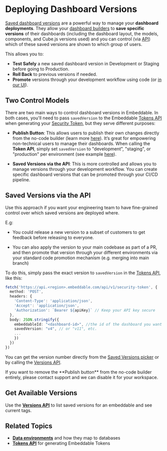 # Deploying Dashboard Versions

[Saved dashboard versions](/dashboards/saving) are a powerful way to manage your **dashboard deployments**. They allow your [dashboard builders](/dashboards/introduction) to **save specific versions** of their dashboards (including the dashboard layout, the models, components, and Cube.js versions used) and you can control (via [API](/deployment/tokens-api)) which of these saved versions are shown to which group of users. 

This allows you to:
- **Test Safely** a new saved dashboard version in Development or Staging before going to Production.
- **Roll Back** to previous versions if needed.
- **Promote** versions through your development workflow using code (or [in our UI](/dashboards/publishing)).

## Two Control Models

There are two main ways to control dashboard versions in Embeddable. In both cases, you'll need to pass `savedVersion` to the Embeddable [Tokens API](/deployment/tokens-api) when generating your [Security Token](/deployment/embedding#place-the-em-beddable-element), but they serve different purposes:

- **Publish Button**: This allows users to publish their own changes directly from the no-code builder (learn more [here](/dashboards/publishing)). It’s great for empowering non-technical users to manage their dashboards. When calling the **Token API**, simply set `savedVersion` to "development", "staging", or "production" per environment (see example [here](/deployment/tokens-api)).

- **Saved Versions via the API**: This is more controlled and allows you to manage versions through your development workflow. You can create specific dashboard versions that can be promoted through your CI/CD pipeline.

## Saved Versions via the API

Use this approach if you want your engineering team to have fine-grained control over which saved versions are deployed where.

E.g:

 - You could release a new version to a subset of customers to get feedback before releasing to everyone.

 - You can also apply the version to your main codebase as part of a PR, and then promote that version through your different environments via your standard code promotion mechanism (e.g. merging into main branch)

To do this, simply pass the exact version to `savedVersion` in the [Tokens API](/deployment/tokens-api), like this: 

```ts
fetch('https://api.<region>.embeddable.com/api/v1/security-token', {
  method: 'POST',
  headers: {
    'Content-Type': 'application/json',
    'Accept': 'application/json',
    'Authorization': `Bearer ${apiKey}` // Keep your API key secure
  },
  body: JSON.stringify({
    embeddableId: "<dashboard-id>", //the id of the dashboard you want to load
    savedVersion: "v4", // or "v11", etc.
    ...
    })
  })
})
```

You can get the version number directly from the [Saved Versions picker](/dashboards/saving#version-picker) or by calling the [Versions API](/deployment/versions-api).

<Callout emoji="💡">
  If you want to remove the **Publish button** from the no-code builder entirely, please contact support and we can disable it for your workspace.
</Callout>

## Get Available Versions

Use the **[Versions API](/deployment/versions-api)** to list saved versions for an embeddable and see current tags.

## Related Topics

- **[Data environments](/data/environments)** and how they map to databases
- **[Tokens API](/deployment/tokens-api)** for generating Embeddable Tokens
